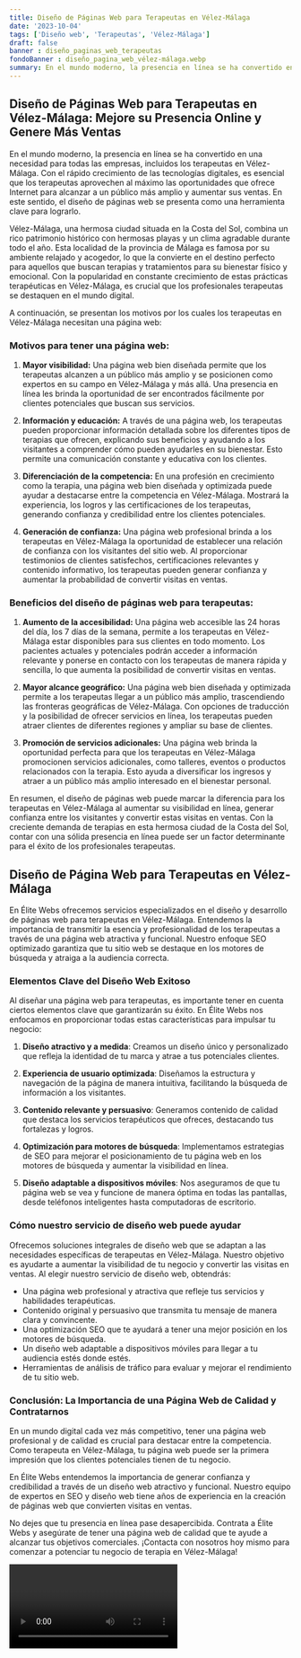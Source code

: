 ```yaml
---
title: Diseño de Páginas Web para Terapeutas en Vélez-Málaga
date: '2023-10-04'
tags: ['Diseño web', 'Terapeutas', 'Vélez-Málaga']
draft: false
banner : diseño_paginas_web_terapeutas
fondoBanner : diseño_pagina_web_vélez-málaga.webp
summary: En el mundo moderno, la presencia en línea se ha convertido en una necesidad para todas las empresas, incluidos los terapeutas en VélezMálaga. Con el rápido crecimiento de las tecnologías digitales, es esencial que los terapeutas aprovechen al máximo las oportunidades que ofrece Internet para alcanzar a un público más amplio y aumentar sus ventas. En este sentido, el diseño de páginas web se presenta como una herramienta clave para lograrlo.
---
```


## **Diseño de Páginas Web para Terapeutas en Vélez-Málaga: Mejore su Presencia Online y Genere Más Ventas**

En el mundo moderno, la presencia en línea se ha convertido en una necesidad para todas las empresas, incluidos los terapeutas en Vélez-Málaga. Con el rápido crecimiento de las tecnologías digitales, es esencial que los terapeutas aprovechen al máximo las oportunidades que ofrece Internet para alcanzar a un público más amplio y aumentar sus ventas. En este sentido, el diseño de páginas web se presenta como una herramienta clave para lograrlo.

Vélez-Málaga, una hermosa ciudad situada en la Costa del Sol, combina un rico patrimonio histórico con hermosas playas y un clima agradable durante todo el año. Esta localidad de la provincia de Málaga es famosa por su ambiente relajado y acogedor, lo que la convierte en el destino perfecto para aquellos que buscan terapias y tratamientos para su bienestar físico y emocional. Con la popularidad en constante crecimiento de estas prácticas terapéuticas en Vélez-Málaga, es crucial que los profesionales terapeutas se destaquen en el mundo digital.

A continuación, se presentan los motivos por los cuales los terapeutas en Vélez-Málaga necesitan una página web:

### **Motivos para tener una página web:**

1. **Mayor visibilidad:** Una página web bien diseñada permite que los terapeutas alcanzen a un público más amplio y se posicionen como expertos en su campo en Vélez-Málaga y más allá. Una presencia en línea les brinda la oportunidad de ser encontrados fácilmente por clientes potenciales que buscan sus servicios.

2. **Información y educación:** A través de una página web, los terapeutas pueden proporcionar información detallada sobre los diferentes tipos de terapias que ofrecen, explicando sus beneficios y ayudando a los visitantes a comprender cómo pueden ayudarles en su bienestar. Esto permite una comunicación constante y educativa con los clientes.

3. **Diferenciación de la competencia:** En una profesión en crecimiento como la terapia, una página web bien diseñada y optimizada puede ayudar a destacarse entre la competencia en Vélez-Málaga. Mostrará la experiencia, los logros y las certificaciones de los terapeutas, generando confianza y credibilidad entre los clientes potenciales.

4. **Generación de confianza:** Una página web profesional brinda a los terapeutas en Vélez-Málaga la oportunidad de establecer una relación de confianza con los visitantes del sitio web. Al proporcionar testimonios de clientes satisfechos, certificaciones relevantes y contenido informativo, los terapeutas pueden generar confianza y aumentar la probabilidad de convertir visitas en ventas.

### **Beneficios del diseño de páginas web para terapeutas:**

1. **Aumento de la accesibilidad:** Una página web accesible las 24 horas del día, los 7 días de la semana, permite a los terapeutas en Vélez-Málaga estar disponibles para sus clientes en todo momento. Los pacientes actuales y potenciales podrán acceder a información relevante y ponerse en contacto con los terapeutas de manera rápida y sencilla, lo que aumenta la posibilidad de convertir visitas en ventas.

2. **Mayor alcance geográfico:** Una página web bien diseñada y optimizada permite a los terapeutas llegar a un público más amplio, trascendiendo las fronteras geográficas de Vélez-Málaga. Con opciones de traducción y la posibilidad de ofrecer servicios en línea, los terapeutas pueden atraer clientes de diferentes regiones y ampliar su base de clientes.

3. **Promoción de servicios adicionales:** Una página web brinda la oportunidad perfecta para que los terapeutas en Vélez-Málaga promocionen servicios adicionales, como talleres, eventos o productos relacionados con la terapia. Esto ayuda a diversificar los ingresos y atraer a un público más amplio interesado en el bienestar personal.

En resumen, el diseño de páginas web puede marcar la diferencia para los terapeutas en Vélez-Málaga al aumentar su visibilidad en línea, generar confianza entre los visitantes y convertir estas visitas en ventas. Con la creciente demanda de terapias en esta hermosa ciudad de la Costa del Sol, contar con una sólida presencia en línea puede ser un factor determinante para el éxito de los profesionales terapeutas.

<GifSeo />

<Cta />

## Diseño de Página Web para Terapeutas en Vélez-Málaga

En Élite Webs ofrecemos servicios especializados en el diseño y desarrollo de páginas web para terapeutas en Vélez-Málaga. Entendemos la importancia de transmitir la esencia y profesionalidad de los terapeutas a través de una página web atractiva y funcional. Nuestro enfoque SEO optimizado garantiza que tu sitio web se destaque en los motores de búsqueda y atraiga a la audiencia correcta. 

### Elementos Clave del Diseño Web Exitoso

Al diseñar una página web para terapeutas, es importante tener en cuenta ciertos elementos clave que garantizarán su éxito. En Élite Webs nos enfocamos en proporcionar todas estas características para impulsar tu negocio:

1. **Diseño atractivo y a medida**: Creamos un diseño único y personalizado que refleja la identidad de tu marca y atrae a tus potenciales clientes. 

2. **Experiencia de usuario optimizada**: Diseñamos la estructura y navegación de la página de manera intuitiva, facilitando la búsqueda de información a los visitantes.

3. **Contenido relevante y persuasivo**: Generamos contenido de calidad que destaca los servicios terapéuticos que ofreces, destacando tus fortalezas y logros.

4. **Optimización para motores de búsqueda**: Implementamos estrategias de SEO para mejorar el posicionamiento de tu página web en los motores de búsqueda y aumentar la visibilidad en línea.

5. **Diseño adaptable a dispositivos móviles**: Nos aseguramos de que tu página web se vea y funcione de manera óptima en todas las pantallas, desde teléfonos inteligentes hasta computadoras de escritorio.

### Cómo nuestro servicio de diseño web puede ayudar

Ofrecemos soluciones integrales de diseño web que se adaptan a las necesidades específicas de terapeutas en Vélez-Málaga. Nuestro objetivo es ayudarte a aumentar la visibilidad de tu negocio y convertir las visitas en ventas. Al elegir nuestro servicio de diseño web, obtendrás:

- Una página web profesional y atractiva que refleje tus servicios y habilidades terapéuticas.
- Contenido original y persuasivo que transmita tu mensaje de manera clara y convincente.
- Una optimización SEO que te ayudará a tener una mejor posición en los motores de búsqueda.
- Un diseño web adaptable a dispositivos móviles para llegar a tu audiencia estés donde estés.
- Herramientas de análisis de tráfico para evaluar y mejorar el rendimiento de tu sitio web.

### Conclusión: La Importancia de una Página Web de Calidad y Contratarnos

En un mundo digital cada vez más competitivo, tener una página web profesional y de calidad es crucial para destacar entre la competencia. Como terapeuta en Vélez-Málaga, tu página web puede ser la primera impresión que los clientes potenciales tienen de tu negocio. 

En Élite Webs entendemos la importancia de generar confianza y credibilidad a través de un diseño web atractivo y funcional. Nuestro equipo de expertos en SEO y diseño web tiene años de experiencia en la creación de páginas web que convierten visitas en ventas.

No dejes que tu presencia en línea pase desapercibida. Contrata a Élite Webs y asegúrate de tener una página web de calidad que te ayude a alcanzar tus objetivos comerciales. ¡Contacta con nosotros hoy mismo para comenzar a potenciar tu negocio de terapia en Vélez-Málaga!

<Video />

<CtaBot job='Terapeutas' city='Vélez-Málaga'/>

<Gmaps query='Vélez-Málaga+españa+maps' />
